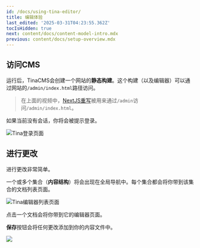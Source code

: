```yaml
---
id: /docs/using-tina-editor/
title: 编辑体验
last_edited: '2025-03-31T04:23:55.362Z'
tocIsHidden: true
next: content/docs/content-model-intro.mdx
previous: content/docs/setup-overview.mdx
---
```


<Youtube embedSrc="https://www.youtube.com/embed/CsCQS7HIBv0?si=rrQbD_l21B7u2zyo" caption="" minutes="" />

## 访问CMS

运行后，TinaCMS会创建一个网站的**静态构建**。这个构建（以及编辑器）可以通过网站的`/admin/index.html`路径访问。

> 在上面的视频中，[NextJS重写](https://nextjs.org/docs/app/api-reference/config/next-config-js/rewrites)被用来通过`/admin`访问`/admin/index.html`。

如果当前没有会话，你将会被提示登录。

![Tina登录页面](/img/tina-login.png)

## 进行更改

进行更改非常简单。

一个或多个集合（**内容结构**）将会出现在全局导航中。每个集合都会将你带到该集合的文档列表页面。

![Tina编辑器列表页面](/img/tina-list-page.png)

点击一个文档会将你带到它的编辑器页面。

**保存**按钮会将任何更改添加到你的内容文件中。

![](/2.png)